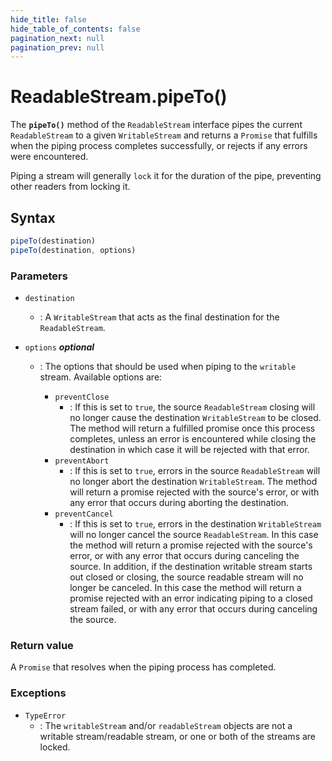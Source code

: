 ```yaml
---
hide_title: false
hide_table_of_contents: false
pagination_next: null
pagination_prev: null
---
```

# ReadableStream.pipeTo()

The **`pipeTo()`** method of the `ReadableStream` interface pipes the current `ReadableStream` to a given `WritableStream` and returns a `Promise` that fulfills when the piping process completes successfully, or rejects if any errors were encountered.

Piping a stream will generally `lock` it for the duration of the pipe, preventing other readers from locking it.

## Syntax

```js
pipeTo(destination)
pipeTo(destination, options)
```

### Parameters

- `destination`

  - : A `WritableStream` that acts as the final destination for the `ReadableStream`.

- `options` _**optional**_

  - : The options that should be used when piping to the `writable` stream.
    Available options are:

    - `preventClose`
      - : If this is set to `true`, the source `ReadableStream` closing will no longer cause the destination `WritableStream` to be closed.
        The method will return a fulfilled promise once this process completes, unless an error is encountered while closing the destination in which case it will be rejected with that error.
    - `preventAbort`
      - : If this is set to `true`, errors in the source `ReadableStream` will no longer abort the destination `WritableStream`.
        The method will return a promise rejected with the source's error, or with any error that occurs during aborting the destination.
    - `preventCancel`
      - : If this is set to `true`, errors in the destination `WritableStream` will no longer cancel the source `ReadableStream`.
        In this case the method will return a promise rejected with the source's error, or with any error that occurs during canceling the source.
        In addition, if the destination writable stream starts out closed or closing, the source readable stream will no longer be canceled.
        In this case the method will return a promise rejected with an error indicating piping to a closed stream failed, or with any error that occurs during canceling the source.

### Return value

A `Promise` that resolves when the piping process has completed.

### Exceptions

- `TypeError`
  - : The `writableStream` and/or `readableStream` objects are not a writable stream/readable stream, or one or both of the streams are locked.
